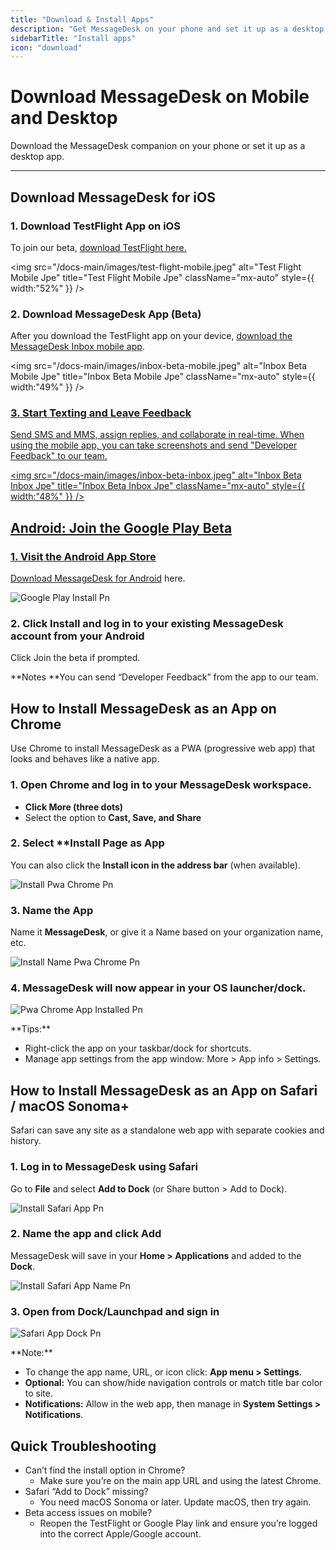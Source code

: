 ```yaml
---
title: "Download & Install Apps"
description: "Get MessageDesk on your phone and set it up as a desktop app. Fast to install. Easy to use."
sidebarTitle: "Install apps"
icon: "download"
---
```


# Download MessageDesk on Mobile and Desktop

Download the MessageDesk companion on your phone or set it up as a desktop app.

---

## Download MessageDesk for iOS

### **1. Download TestFlight App on iOS**

To join our beta, [download TestFlight here.](https://apps.apple.com/us/app/testflight/id899247664)

<img
  src="/docs-main/images/test-flight-mobile.jpeg"
  alt="Test Flight Mobile Jpe"
  title="Test Flight Mobile Jpe"
  className="mx-auto"
  style={{ width:"52%" }}
/>

### 2. Download MessageDesk App (Beta)

After you download the TestFlight app on your device, [download the MessageDesk Inbox mobile app](https://testflight.apple.com/join/nXZRzunZ).

<img
  src="/docs-main/images/inbox-beta-mobile.jpeg"
  alt="Inbox Beta Mobile Jpe"
  title="Inbox Beta Mobile Jpe"
  className="mx-auto"
  style={{ width:"49%" }}
/>

<a href="https://testflight.apple.com/join/nXZRzunZ" />

### 3. Start Texting and Leave Feedback

Send SMS and MMS, assign replies, and collaborate in real-time. When using the mobile app, you can take screenshots and send "Developer Feedback" to our team.

<img
  src="/docs-main/images/inbox-beta-inbox.jpeg"
  alt="Inbox Beta Inbox Jpe"
  title="Inbox Beta Inbox Jpe"
  className="mx-auto"
  style={{ width:"48%" }}
/>

## Android: Join the Google Play Beta

### 1. Visit the Android App Store

[Download MessageDesk for Android](https://play.google.com/store/apps/details?id=com.messagedesk.mobile) here.

![Google Play Install Pn](/docs-main/images/google-play-install.png)

### 2. Click Install and log in to your existing MessageDesk account from your Android

Click Join the beta if prompted.

<Note>
  **Notes **You can send “Developer Feedback” from the app to our team.
</Note>

## How to Install MessageDesk as an App on Chrome 

Use Chrome to install MessageDesk as a PWA (progressive web app) that looks and behaves like a native app.

### 1. Open **Chrome** and **log in to your MessageDesk workspace**.

- **Click More (three dots)**
- Select the option to **Cast, Save, and Share**

### 2. Select \*\*Install Page as App

You can also click the **Install icon in the address bar** (when available).

![Install Pwa Chrome Pn](/docs-main/images/install-pwa-chrome.png)

### 3. Name the App 

Name it **MessageDesk**, or give it a Name based on your organization name, etc.

![Install Name Pwa Chrome Pn](/docs-main/images/install-name-pwa-chrome.png)

### 4. MessageDesk will now appear in your OS launcher/dock.

![Pwa Chrome App Installed Pn](/docs-main/images/pwa-chrome-app-installed.png)

<Tip>
  **Tips:**

  - Right-click the app on your taskbar/dock for shortcuts.
  - Manage app settings from the app window: More \> App info \> Settings.
</Tip>

## How to Install MessageDesk as an App on Safari / macOS Sonoma+

Safari can save any site as a standalone web app with separate cookies and history.

### 1. Log in to MessageDesk using Safari

Go to **File** and select **Add to Dock** (or Share button \> Add to Dock).

![Install Safari App Pn](/docs-main/images/install-safari-app.png)

### 2. Name the app and click Add

MessageDesk will save in your **Home \> Applications** and added to the **Dock**.

![Install Safari App Name Pn](/docs-main/images/install-safari-app-name.png)

### 3. Open from Dock/Launchpad and sign in

![Safari App Dock Pn](/docs-main/images/safari-app-dock.png)

<Note>
  **Note:**

  - To change the app name, URL, or icon click: **App menu \> Settings**.
  - **Optional:** You can show/hide navigation controls or match title bar color to site.
  - **Notifications:** Allow in the web app, then manage in **System Settings \> Notifications**.
</Note>

## Quick Troubleshooting

- Can’t find the install option in Chrome?
  - Make sure you’re on the main app URL and using the latest Chrome.
- Safari “Add to Dock” missing?
  - You need macOS Sonoma or later. Update macOS, then try again.
- Beta access issues on mobile?
  - Reopen the TestFlight or Google Play link and ensure you’re logged into the correct Apple/Google account.